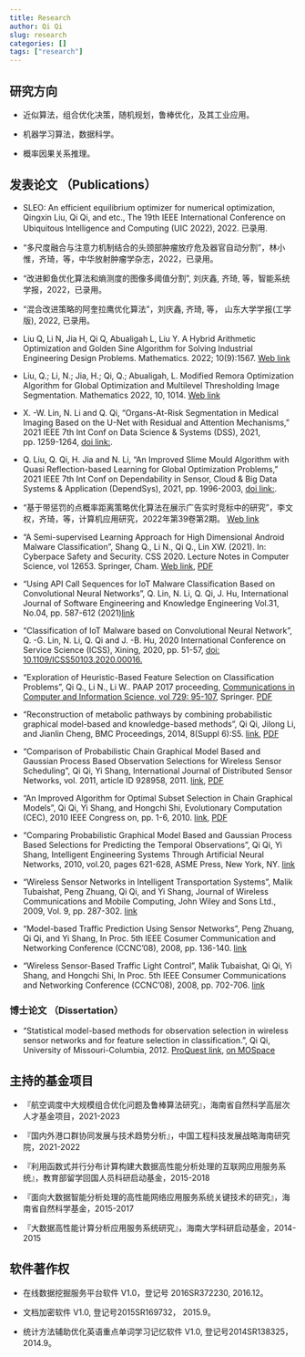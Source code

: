 ```yaml
---
title: Research
author: Qi Qi
slug: research
categories: []
tags: ["research"]
---
```



## 研究方向

-  近似算法，组合优化决策，随机规划，鲁棒优化，及其工业应用。

-  机器学习算法，数据科学。

- 概率因果关系推理。


## 发表论文 （Publications）

- SLEO: An efficient equilibrium optimizer for numerical optimization, Qingxin Liu, Qi Qi, and etc., The 19th IEEE International Conference on Ubiquitous Intelligence and Computing (UIC 2022), 2022. 已录用.

* “多尺度融合与注意力机制结合的头颈部肿瘤放疗危及器官自动分割”，林小惟，齐琦，等，中华放射肿瘤学杂志，2022，已录用。

* "改进䲟鱼优化算法和熵测度的图像多阈值分割", 刘庆鑫, 齐琦, 等，智能系统学报，2022，已录用。

* “混合改进策略的阿奎拉鹰优化算法”，刘庆鑫, 齐琦, 等， 山东大学学报(工学版), 2022, 已录用。

* Liu Q, Li N, Jia H, Qi Q, Abualigah L, Liu Y. A Hybrid Arithmetic Optimization and Golden Sine Algorithm for Solving Industrial Engineering Design Problems. Mathematics. 2022; 10(9):1567. [Web link](https://doi.org/10.3390/math10091567)

* Liu, Q.; Li, N.; Jia, H.; Qi, Q.; Abualigah, L. Modified Remora Optimization Algorithm for Global Optimization and Multilevel Thresholding Image Segmentation. Mathematics 2022, 10, 1014. [Web link](https://doi.org/10.3390/math10071014)


* X. -W. Lin, N. Li and Q. Qi, "Organs-At-Risk Segmentation in Medical Imaging Based on the U-Net with Residual and Attention Mechanisms," 2021 IEEE 7th Int Conf on Data Science & Systems (DSS), 2021, pp. 1259-1264, [doi link:](https://doi.org/10.1109/HPCC-DSS-SmartCity-DependSys53884.2021.00192).


* Q. Liu, Q. Qi, H. Jia and N. Li, "An Improved Slime Mould Algorithm with Quasi Reflection-based Learning for Global Optimization Problems," 2021 IEEE 7th Int Conf on Dependability in Sensor, Cloud & Big Data Systems & Application (DependSys), 2021, pp. 1996-2003, [doi link:](https://doi.org/10.1109/HPCC-DSS-SmartCity-DependSys53884.2021.00298).


* "基于带惩罚的点概率距离策略优化算法在展示广告实时竞标中的研究"，李文权，齐琦，等，计算机应用研究，2022年第39卷第2期。 [Web link](https://www.arocmag.com/article/01-2022-02-023.html)


* "A Semi-supervised Learning Approach for High Dimensional Android Malware Classification", Shang Q., Li N., Qi Q., Lin XW. (2021). In: Cyberpace Safety and Security. CSS 2020. Lecture Notes in Computer Science, vol 12653. Springer, Cham. [Web link](https://link.springer.com/chapter/10.1007/978-3-030-73671-2_3), [PDF](semi-supervised-Learning-High-Dimensional-Classification-2021.pdf)


* "Using API Call Sequences for IoT Malware Classification Based on Convolutional Neural Networks", Q. Lin, N. Li, Q. Qi, J. Hu, International Journal of Software Engineering and Knowledge Engineering Vol.31, No.04, pp. 587-612 (2021)[link](https://www.worldscientific.com/doi/10.1142/S021819402140009X)

* "Classification of IoT Malware based on Convolutional Neural Network", Q. -G. Lin, N. Li, Q. Qi and J. -B. Hu,  2020 International Conference on Service Science (ICSS), Xining, 2020, pp. 51-57, [doi: 10.1109/ICSS50103.2020.00016.](https://doi.org/10.1109/ICSS50103.2020.00016)

*  "Exploration of Heuristic-Based Feature Selection on Classification Problems", Qi Q., Li N., Li W.. PAAP 2017 proceeding, [Communications in Computer and Information Science, vol 729: 95-107](https://link.springer.com/chapter/10.1007/978-981-10-6442-5_9), Springer. [PDF](heuristic-feature-selection-2017.pdf)

*   “Reconstruction of metabolic pathways by combining probabilistic graphical
    model-based and knowledge-based methods”, Qi Qi, Jilong Li, and Jianlin
    Cheng, BMC Proceedings, 2014, 8(Suppl 6):S5.
    [link](http://www.biomedcentral.com/1753-6561/8/S6/S5), [PDF](PGM-based-pathways-reconstruction-2014.pdf)

*   “Comparison of Probabilistic Chain Graphical Model Based and Gaussian
    Process Based Observation Selections for Wireless Sensor Scheduling”, Qi Qi,
    Yi Shang, International Journal of Distributed Sensor Networks, vol. 2011,
    article ID 928958, 2011.
    [link](http://www.hindawi.com/journals/ijdsn/2011/928958/), [PDF](PGM-based-observation-selection_2011.pdf)

*   “An Improved Algorithm for Optimal Subset Selection in Chain Graphical
    Models”, Qi Qi, Yi Shang, and Hongchi Shi, Evolutionary Computation (CEC),
    2010 IEEE Congress on, pp. 1-6, 2010.
    [link](http://ieeexplore.ieee.org/xpl/articleDetails.jsp?arnumber=5586022), [PDF](An_improved_algorithm_for_optimal_subset_selection_in_chain_graphical_models_2010.pdf)

*   “Comparing Probabilistic Graphical Model Based and Gaussian Process Based
    Selections for Predicting the Temporal Observations”, Qi Qi, Yi Shang,
    Intelligent Engineering Systems Through Artificial Neural Networks, 2010,
    vol.20, pages 621-628, ASME Press, New York, NY.
    [link](http://ebooks.asmedigitalcollection.asme.org/content.aspx?bookid=316&sectionid=38783068)

*   “Wireless Sensor Networks in Intelligent Transportation Systems”, Malik
    Tubaishat, Peng Zhuang, Qi Qi, and Yi Shang, Journal of Wireless
    Communications and Mobile Computing, John Wiley and Sons Ltd., 2009, Vol. 9,
    pp. 287-302.
    [link](http://onlinelibrary.wiley.com/doi/10.1002/wcm.616/abstract)

*   “Model-based Traffic Prediction Using Sensor Networks”, Peng Zhuang, Qi Qi,
    and Yi Shang, In Proc. 5th IEEE Cosumer Communication and Networking
    Conference (CCNC’08), 2008, pp. 136-140.
    [link](http://ieeexplore.ieee.org/xpl/articleDetails.jsp?arnumber=4446336)

*   “Wireless Sensor-Based Traffic Light Control”, Malik Tubaishat, Qi Qi, Yi
    Shang, and Hongchi Shi, In Proc. 5th IEEE Consumer Communications and
    Networking Conference (CCNC’08), 2008, pp. 702-706.
    [link](http://ieeexplore.ieee.org/xpl/articleDetails.jsp?arnumber=4446459)

### 博士论文 （Dissertation）

-   “Statistical model-based methods for observation selection in wireless
    sensor networks and for feature selection in classification.”, Qi Qi,
    University of Missouri-Columbia, 2012. [ProQuest
    link](http://gradworks.umi.com/35/30/3530891.html), [on
    MOSpace](https://mospace.umsystem.edu/xmlui/handle/10355/15111)


## 主持的基金项目

- 『航空调度中大规模组合优化问题及鲁棒算法研究』，海南省自然科学高层次人才基金项目，2021-2023

- 『国内外港口群协同发展与技术趋势分析』，中国工程科技发展战略海南研究院，2021-2022

-  『利用函数式并行分布计算构建大数据高性能分析处理的互联网应用服务系统』，教育部留学回国人员科研启动基金，2015-2018

-  『面向大数据智能分析处理的高性能网络应用服务系统关键技术的研究』，海南省自然科学基金，2015-2017

-  『大数据高性能计算分析应用服务系统研究』，海南大学科研启动基金，2014-2015


## 软件著作权

-   在线数据挖掘服务平台软件 V1.0，登记号 2016SR372230, 2016.12。

-   文档加密软件 V1.0, 登记号2015SR169732， 2015.9。

-   统计方法辅助优化英语重点单词学习记忆软件 V1.0, 登记号2014SR138325，2014.9。

<!--
### 专业技术资格

-   副研究员，计算机科学专业，2014.12

-   注册信息安全工程师(CISE)，2017.1
-->
